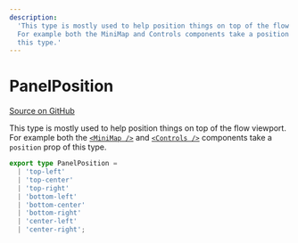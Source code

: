 ```yaml
---
description:
  'This type is mostly used to help position things on top of the flow viewport.
  For example both the MiniMap and Controls components take a position prop of
  this type.'
---
```


# PanelPosition

[Source on GitHub](https://github.com/xyflow/xyflow/blob/main/packages/system/src/types/general.ts/#L111-L112)

This type is mostly used to help position things on top of the flow viewport. For
example both the [`<MiniMap />`](/api-reference/components/minimap) and
[`<Controls />`](/api-reference/components/controls) components take a `position`
prop of this type.

```ts
export type PanelPosition =
  | 'top-left'
  | 'top-center'
  | 'top-right'
  | 'bottom-left'
  | 'bottom-center'
  | 'bottom-right'
  | 'center-left'
  | 'center-right';
```
